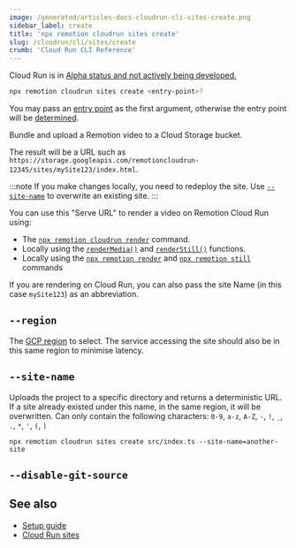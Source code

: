 ```yaml
---
image: /generated/articles-docs-cloudrun-cli-sites-create.png
sidebar_label: create
title: 'npx remotion cloudrun sites create'
slug: /cloudrun/cli/sites/create
crumb: 'Cloud Run CLI Reference'
---
```


<ExperimentalBadge>
  <p>
    Cloud Run is in <a href="/docs/cloudrun/status">Alpha status and not actively being developed.</a>
  </p>
</ExperimentalBadge>

```bash
npx remotion cloudrun sites create <entry-point>?
```

You may pass an [entry point](/docs/terminology/entry-point) as the first argument, otherwise the entry point will be [determined](/docs/terminology/entry-point#which-entry-point-is-being-used).

Bundle and upload a Remotion video to a Cloud Storage bucket.

The result will be a URL such as `https://storage.googleapis.com/remotioncloudrun-12345/sites/mySite123/index.html`.

:::note
If you make changes locally, you need to redeploy the site. Use [`--site-name`](#--site-name) to overwrite an existing site.
:::

You can use this "Serve URL" to render a video on Remotion Cloud Run using:

- The [`npx remotion cloudrun render`](/docs/cloudrun/cli/render) command.
- Locally using the [`renderMedia()`](/docs/renderer/render-media) and [`renderStill()`](/docs/renderer/render-still) functions.
- Locally using the [`npx remotion render`](/docs/cli) and [`npx remotion still`](/docs/cli) commands

If you are rendering on Cloud Run, you can also pass the site Name (in this case `mySite123`) as an abbreviation.

## `--region`

The [GCP region](/docs/cloudrun/region-selection) to select. The service accessing the site should also be in this same region to minimise latency.

## `--site-name`

Uploads the project to a specific directory and returns a deterministic URL. If a site already existed under this name, in the same region, it will be overwritten. Can only contain the following characters: `0-9`, `a-z`, `A-Z`, `-`, `!`, `_`, `.`, `*`, `'`, `(`, `)`

```
npx remotion cloudrun sites create src/index.ts --site-name=another-site
```

## `--disable-git-source`<AvailableFrom v="4.0.182" />

<Options id="disable-git-source" />

## See also

- [Setup guide](/docs/cloudrun/setup)
- [Cloud Run sites](/docs/cloudrun/cli/sites)
